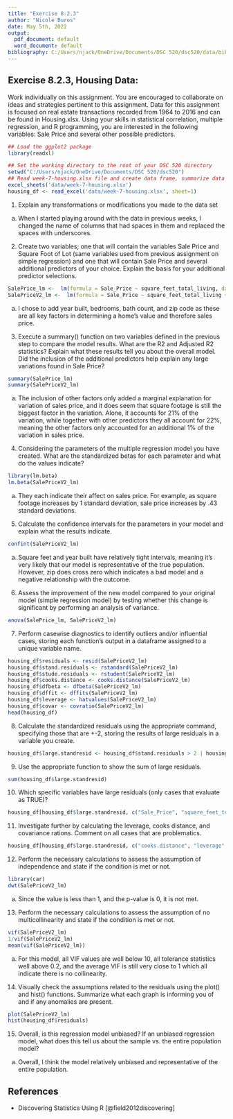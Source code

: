 ---
title: "Exercise 8.2.3"
author: "Nicole Buros"
date: May 5th, 2022
output:
  pdf_document: default
  word_document: default
bibliography: C:/Users/njack/OneDrive/Documents/DSC 520/dsc520/data/bibliography.bib
---

## Exercise 8.2.3, Housing Data:

Work individually on this assignment. You are encouraged to collaborate on ideas and strategies pertinent to this assignment. Data for this assignment is focused on real estate transactions recorded from 1964 to 2016 and can be found in Housing.xlsx. Using your skills in statistical correlation, multiple regression, and R programming, you are interested in the following variables: Sale Price and several other possible predictors.

```{r}
## Load the ggplot2 package
library(readxl)

## Set the working directory to the root of your DSC 520 directory
setwd("C:/Users/njack/OneDrive/Documents/DSC 520/dsc520")
## Read week-7-housing.xlsx file and create data frame, summarize data and type
excel_sheets('data/week-7-housing.xlsx')
housing_df <- read_excel('data/week-7-housing.xlsx', sheet=1)
```

1. Explain any transformations or modifications you made to the data set

  a. When I started playing around with the data in previous weeks, I changed the name of   columns that had spaces in them and replaced the spaces with underscores.

2. Create two variables; one that will contain the variables Sale Price and Square Foot of Lot (same variables used from previous assignment on simple regression) and one that will contain Sale Price and several additional predictors of your choice. Explain the basis for your additional predictor selections.

```{r}
SalePrice_lm <-  lm(formula = Sale_Price ~ square_feet_total_living, data = housing_df)
SalePriceV2_lm <-  lm(formula = Sale_Price ~ square_feet_total_living + year_built + bedrooms + bath_full_count + zip5, data = housing_df)
```
  a. I chose to add year built, bedrooms, bath count, and zip code as these are all key factors in determining a home's value and therefore sales price.

3. Execute a summary() function on two variables defined in the previous step to compare the model results. What are the R2 and Adjusted R2 statistics? Explain what these results tell you about the overall model. Did the inclusion of the additional predictors help explain any large variations found in Sale Price?
```{r}
summary(SalePrice_lm)
summary(SalePriceV2_lm)
```
  a. The inclusion of other factors only added a marginal explanation for variation of sales price, and it does seem that square footage is still the biggest factor in the variation. Alone, it accounts for 21% of the variation, while together with other predictors they all account for 22%, meaning the other factors only accounted for an additional 1% of the variation in sales price.

4. Considering the parameters of the multiple regression model you have created. What are the standardized betas for each parameter and what do the values indicate?
```{r}
library(lm.beta)
lm.beta(SalePriceV2_lm)
```
  a. They each indicate their affect on sales price. For example, as square footage increases by 1 standard deviation, sale price increases by .43 standard deviations.

5. Calculate the confidence intervals for the parameters in your model and explain what the results indicate.
```{r}
confint(SalePriceV2_lm)
```
  a. Square feet and year built have relatively tight intervals, meaning it's very likely that our model is representative of the true population. However, zip does cross zero which indicates a bad model and a negative relationship with the outcome.

6. Assess the improvement of the new model compared to your original model (simple regression model) by testing whether this change is significant by performing an analysis of variance.
```{r}
anova(SalePrice_lm, SalePriceV2_lm)
```

7. Perform casewise diagnostics to identify outliers and/or influential cases, storing each function's output in a dataframe assigned to a unique variable name.
```{r}
housing_df$residuals <- resid(SalePriceV2_lm)
housing_df$stand.residuals <- rstandard(SalePriceV2_lm)
housing_df$stude.residuals <- rstudent(SalePriceV2_lm)
housing_df$cooks.distance <- cooks.distance(SalePriceV2_lm)
housing_df$dfbeta <- dfbeta(SalePriceV2_lm)
housing_df$dffit <- dffits(SalePriceV2_lm)
housing_df$leverage <- hatvalues(SalePriceV2_lm)
housing_df$covar <- covratio(SalePriceV2_lm)
head(housing_df)
```

8. Calculate the standardized residuals using the appropriate command, specifying those that are +-2, storing the results of large residuals in a variable you create.
```{r}
housing_df$large.standresid <- housing_df$stand.residuals > 2 | housing_df$stand.residuals < -2 
```

9. Use the appropriate function to show the sum of large residuals.
```{r}
sum(housing_df$large.standresid)
```
10. Which specific variables have large residuals (only cases that evaluate as TRUE)?
```{r}
housing_df[housing_df$large.standresid, c("Sale_Price", "square_feet_total_living", "year_built", "bedrooms", "bath_full_count", "zip5", "stand.residuals")]
```


11. Investigate further by calculating the leverage, cooks distance, and covariance rations. Comment on all cases that are problematics.
```{r}
housing_df[housing_df$large.standresid, c("cooks.distance", "leverage", "covar")]
```

12. Perform the necessary calculations to assess the assumption of independence and state if the condition is met or not.
```{r}
library(car)
dwt(SalePriceV2_lm)
```
  a. Since the value is less than 1, and the p-value is 0, it is not met.

13. Perform the necessary calculations to assess the assumption of no multicollinearity and state if the condition is met or not.
```{r}
vif(SalePriceV2_lm)
1/vif(SalePriceV2_lm)
mean(vif(SalePriceV2_lm))
```
  a. For this model, all VIF values are well below 10, all tolerance statistics well above 0.2, and the average VIF is still very close to 1 which all indicate there is no collinearity.

14. Visually check the assumptions related to the residuals using the plot() and hist() functions. Summarize what each graph is informing you of and if any anomalies are present.
```{r}
plot(SalePriceV2_lm)
hist(housing_df$residuals)
```


15. Overall, is this regression model unbiased? If an unbiased regression model, what does this tell us about the sample vs. the entire population model?
  a. Overall, I think the model relatively unbiased and representative of the entire population.

## References
* Discovering Statistics Using R [@field2012discovering]
